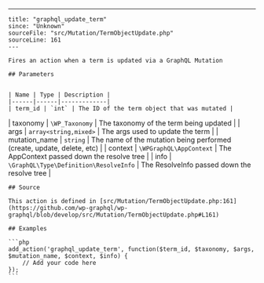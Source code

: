 ---
    title: "graphql_update_term"
    since: "Unknown"
    sourceFile: "src/Mutation/TermObjectUpdate.php"
    sourceLine: 161
    ---
    
    Fires an action when a term is updated via a GraphQL Mutation
    
    ## Parameters
    
    
    | Name | Type | Description |
    |------|------|-------------|
    | term_id | `int` | The ID of the term object that was mutated |
| taxonomy | `\WP_Taxonomy` | The taxonomy of the term being updated |
| args | `array<string,mixed>` | The args used to update the term |
| mutation_name | `string` | The name of the mutation being performed (create, update, delete, etc) |
| context | `\WPGraphQL\AppContext` | The AppContext passed down the resolve tree |
| info | `\GraphQL\Type\Definition\ResolveInfo` | The ResolveInfo passed down the resolve tree |
    
    
    ## Source

    This action is defined in [src/Mutation/TermObjectUpdate.php:161](https://github.com/wp-graphql/wp-graphql/blob/develop/src/Mutation/TermObjectUpdate.php#L161)

    ## Examples

    ```php
    add_action('graphql_update_term', function($term_id, $taxonomy, $args, $mutation_name, $context, $info) {
        // Add your code here
    });
    ```
    